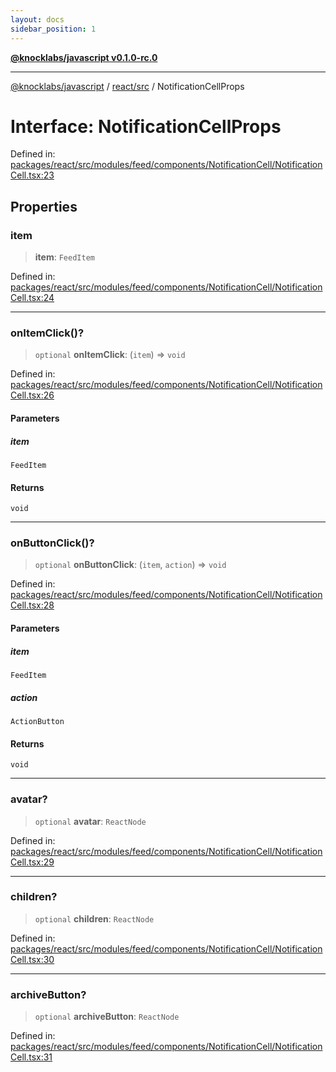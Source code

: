 ```yaml
---
layout: docs
sidebar_position: 1
---
```


[**@knocklabs/javascript v0.1.0-rc.0**](../../../index.mdx)

***

[@knocklabs/javascript](../../../modules.mdx) / [react/src](../index.mdx) / NotificationCellProps

# Interface: NotificationCellProps

Defined in: [packages/react/src/modules/feed/components/NotificationCell/NotificationCell.tsx:23](https://github.com/knocklabs/javascript/blob/main/packages/react/src/modules/feed/components/NotificationCell/NotificationCell.tsx#L23)

## Properties

### item

> **item**: `FeedItem`

Defined in: [packages/react/src/modules/feed/components/NotificationCell/NotificationCell.tsx:24](https://github.com/knocklabs/javascript/blob/main/packages/react/src/modules/feed/components/NotificationCell/NotificationCell.tsx#L24)

***

### onItemClick()?

> `optional` **onItemClick**: (`item`) => `void`

Defined in: [packages/react/src/modules/feed/components/NotificationCell/NotificationCell.tsx:26](https://github.com/knocklabs/javascript/blob/main/packages/react/src/modules/feed/components/NotificationCell/NotificationCell.tsx#L26)

#### Parameters

##### item

`FeedItem`

#### Returns

`void`

***

### onButtonClick()?

> `optional` **onButtonClick**: (`item`, `action`) => `void`

Defined in: [packages/react/src/modules/feed/components/NotificationCell/NotificationCell.tsx:28](https://github.com/knocklabs/javascript/blob/main/packages/react/src/modules/feed/components/NotificationCell/NotificationCell.tsx#L28)

#### Parameters

##### item

`FeedItem`

##### action

`ActionButton`

#### Returns

`void`

***

### avatar?

> `optional` **avatar**: `ReactNode`

Defined in: [packages/react/src/modules/feed/components/NotificationCell/NotificationCell.tsx:29](https://github.com/knocklabs/javascript/blob/main/packages/react/src/modules/feed/components/NotificationCell/NotificationCell.tsx#L29)

***

### children?

> `optional` **children**: `ReactNode`

Defined in: [packages/react/src/modules/feed/components/NotificationCell/NotificationCell.tsx:30](https://github.com/knocklabs/javascript/blob/main/packages/react/src/modules/feed/components/NotificationCell/NotificationCell.tsx#L30)

***

### archiveButton?

> `optional` **archiveButton**: `ReactNode`

Defined in: [packages/react/src/modules/feed/components/NotificationCell/NotificationCell.tsx:31](https://github.com/knocklabs/javascript/blob/main/packages/react/src/modules/feed/components/NotificationCell/NotificationCell.tsx#L31)
